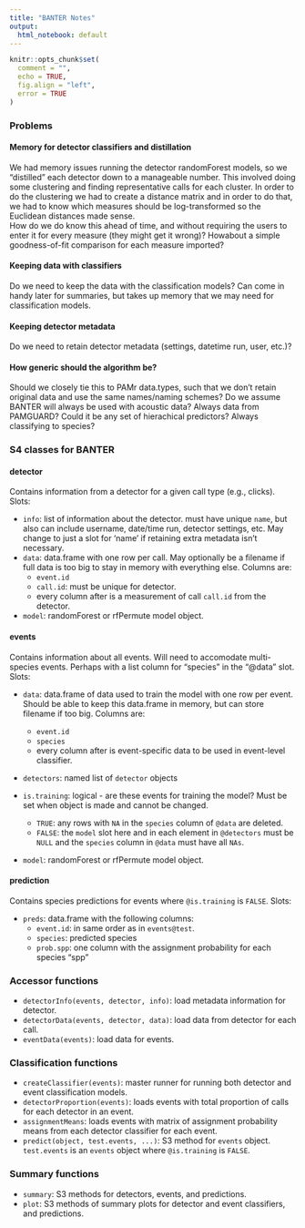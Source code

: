 ```yaml
---
title: "BANTER Notes"
output:
  html_notebook: default
---
```

```r
knitr::opts_chunk$set(
  comment = "", 
  echo = TRUE,
  fig.align = "left",
  error = TRUE
)
```

### Problems

#### Memory for detector classifiers and distillation
We had memory issues running the detector randomForest models, so we "distilled" each detector down to a manageable number. This involved doing some clustering and finding representative calls for each cluster. In order to do the clustering we had to create a distance matrix and in order to do that, we had to know which measures should be log-transformed so the Euclidean distances made sense.  
How do we do know this ahead of time, and without requiring the users to enter it for every measure (they might get it wrong)? Howabout a simple goodness-of-fit comparison for each measure imported?

#### Keeping data with classifiers
Do we need to keep the data with the classification models? Can come in handy later for summaries, but takes up memory that we may need for classification models.

#### Keeping detector metadata
Do we need to retain detector metadata (settings, datetime run, user, etc.)? 

#### How generic should the algorithm be?
Should we closely tie this to PAMr data.types, such that we don't retain original data and use the same names/naming schemes? Do we assume BANTER will always be used with acoustic data? Always data from PAMGUARD? Could it be any set of hierachical predictors? Always classifying to species?


### S4 classes for BANTER

#### detector
Contains information from a detector for a given call type (e.g., clicks). Slots:

* `info`: list of information about the detector. must have unique `name`, but also can include username, date/time run, detector settings, etc. May change to just a slot for 'name' if retaining extra metadata isn't necessary.
* `data`: data.frame with one row per call. May optionally be a filename if full data is too big to stay in memory with everything else. Columns are:
    + `event.id`
    + `call.id`: must be unique for detector.
    + every column after is a measurement of call `call.id` from the detector.  
* `model`: randomForest or rfPermute model object.


#### events
Contains information about all events. Will need to accomodate multi-species events. Perhaps with a list column for "species" in the "@data" slot. Slots:

* `data`: data.frame of data used to train the model with one row per event. Should be able to keep this data.frame in memory, but can store filename if too big. Columns are:

    + `event.id`
    + `species`
    + every column after is event-specific data to be used in event-level classifier.
* `detectors`: named list of `detector` objects
* `is.training`: logical - are these events for training the model? Must be set when object is made and cannot be changed.
    + `TRUE`: any rows with `NA` in the `species` column of `@data` are deleted.
    + `FALSE`: the `model` slot here and in each element in `@detectors` must be `NULL` and the `species` column in `@data` must have all `NAs`.
* `model`: randomForest or rfPermute model object.

#### prediction
Contains species predictions for events where `@is.training` is `FALSE`. Slots:

* `preds`: data.frame with the following columns:  
    + `event.id`: in same order as in `events@test`.
    + `species`: predicted species
    + `prob.spp`: one column with the assignment probability for each species "spp"

### Accessor functions

* `detectorInfo(events, detector, info)`: load metadata information for detector.
* `detectorData(events, detector, data)`: load data from detector for each call.
* `eventData(events)`: load data for events.

### Classification functions
* `createClassifier(events)`: master runner for running both detector and event classification models.
* `detectorProportion(events)`: loads events with total proportion of calls for each detector in an event.  
* `assignmentMeans`: loads events with matrix of assignment probability means from each detector classifier for each event.
* `predict(object, test.events, ...)`: S3 method for `events` object. `test.events` is an `events` object where `@is.training` is `FALSE`.

### Summary functions
* `summary`: S3 methods for detectors, events, and predictions. 
* `plot`: S3 methods of summary plots for detector and event classifiers, and predictions.

